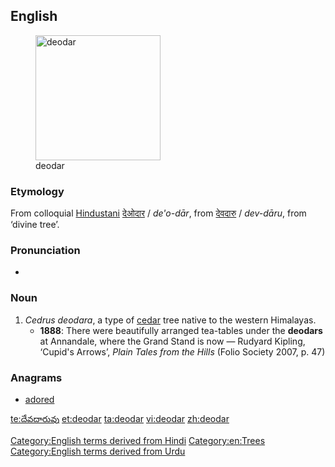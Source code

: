 ==English==
[[File:Deodar Cedar.JPG|thumb|right|200px|deodar]]
===Etymology===
From colloquial [[w:Hindustani|Hindustani]] [[देओदार]] / {{ur-Arab|[[دیودار]]}} ''de'o-dār'', from [[देवदारु]] / {{ur-Arab|[[دیودار]]}} ''dev-dāru'', from {{etyl|sa}} {{term|देवदारु|tr=deva-dāru|sc=Deva|lang=sa}} ‘divine tree’.

===Pronunciation===
* {{IPA|/ˈdiːəʊdɑː/}}

===Noun===
{{en-noun}}

# ''Cedrus deodara'', a type of [[cedar]] tree native to the western Himalayas.
#* '''1888''': There were beautifully arranged tea-tables under the '''deodars''' at Annandale, where the Grand Stand is now — Rudyard Kipling, ‘Cupid's Arrows’, ''Plain Tales from the Hills'' (Folio Society 2007, p. 47)

===Anagrams===
* [[adored#English|adored]]

[[Category:English terms derived from Hindi]]
[[Category:en:Trees]]
[[Category:English terms derived from Urdu]]
[[te:దేవదారువు]]
[[et:deodar]]
[[ta:deodar]]
[[vi:deodar]]
[[zh:deodar]]